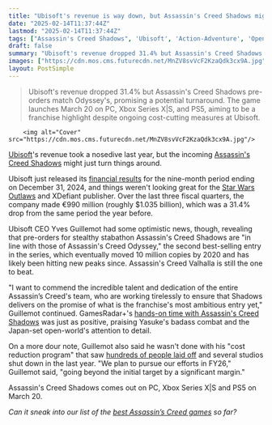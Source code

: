 ```yaml
---
title: "Ubisoft's revenue is way down, but Assassin's Creed Shadows might save it as preorders track alongside Odyssey's 10 million-copy haul"
date: "2025-02-14T11:37:44Z"
lastmod: "2025-02-14T11:37:44Z"
tags: ["Assassin's Creed Shadows", 'Ubisoft', 'Action-Adventure', 'Open-World', 'PC', 'Xbox Series X|S', 'PS5']
draft: false
summary: "Ubisoft's revenue dropped 31.4% but Assassin's Creed Shadows pre-orders match Odyssey's, promising a potential turnaround.  The game launches March 20 on PC, Xbox Series X|S, and PS5, aiming to be a franchise highlight despite ongoing cost-cutting measures at Ubisoft."
images: ["https://cdn.mos.cms.futurecdn.net/MnZV8svVcF2KzaQdk3cx9A.jpg"]
layout: PostSimple
---
```

> Ubisoft's revenue dropped 31.4% but Assassin's Creed Shadows pre-orders match Odyssey's, promising a potential turnaround.  The game launches March 20 on PC, Xbox Series X|S, and PS5, aiming to be a franchise highlight despite ongoing cost-cutting measures at Ubisoft.


        <img alt="Cover" src="https://cdn.mos.cms.futurecdn.net/MnZV8svVcF2KzaQdk3cx9A.jpg"/>
        
[Ubisoft](https://www.gamesradar.com/tag/ubisoft/)'s revenue took a nosedive last year, but the incoming [Assassin's Creed Shadows](https://www.gamesradar.com/assassins-creed-shadows-guide/) might just turn things around.

Ubisoft just released its [financial results](https://ubisoft.pxf.io/c/221109/864200/12050?subId1=grd-us-2965989257017127364&sharedId=grd-us&u=https%3A%2F%2Fstaticctf.ubisoft.com%2F8aefmxkxpxwl%2F2GbdOQTUuRZV3mqGXgTfeK%2F520f2262c4f60b4bc13f0f3a59ec37e7%2FUbisoft_FY25_Q3_PR_English_vFinal.pdf) for the nine-month period ending on December 31, 2024, and things weren't looking great for the [Star Wars Outlaws](https://www.gamesradar.com/star-wars-outlaws-guide/) and XDefiant publisher. Over the last three fiscal quarters, the company made €990 million (roughly $1.035 billion), which was a 31.4% drop from the same period the year before.

Ubisoft CEO Yves Guillemot had some optimistic news, though, revealing that pre-orders for stealthy stabathon Assassin's Creed Shadows are "in line with those of Assassin's Creed Odyssey," the second best-selling entry in the series, which eventually moved 10 million copies by 2020 and has likely been hitting new peaks since. Assassin's Creed Valhalla is still the one to beat.

"I want to commend the incredible talent and dedication of the entire Assassin’s Creed's team, who are working tirelessly to ensure that Shadows delivers on the promise of what is the franchise's most ambitious entry yet," Guillemot continued. GamesRadar+'s [hands-on time with Assassin's Creed Shadows](https://www.gamesradar.com/games/open-world/after-six-hours-with-assassins-creed-shadows-heres-my-favorite-ten-details-so-far/) was just as positive, praising Yasuke's badass combat and the Japan-set open-world's attention to detail.

On a more dour note, Guillemot also said he wasn't done with his "cost reduction program" that saw [hundreds of people laid off](https://www.gamesradar.com/games/ubisoft-wants-to-restore-the-creativity-and-innovation-that-built-its-success-in-2010-2020-and-its-cut-over-2-000-employees-in-2-years-to-help-do-it/) and several studios shut down in the last year. "We plan to pursue our efforts in FY26," Guillemot said, "going beyond the initial target by a significant margin."

Assassin's Creed Shadows comes out on PC, Xbox Series X|S and PS5 on March 20.

*Can it sneak into our list of the *[<em>best Assassin’s Creed games</em>](https://www.gamesradar.com/best-assassins-creed-games/)* so far?*
        